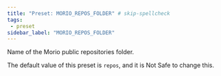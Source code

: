 ```yaml
---
title: "Preset: MORIO_REPOS_FOLDER" # skip-spellcheck
tags:
 - preset
sidebar_label: "MORIO_REPOS_FOLDER"
---
```


Name of the Morio public repositories folder.

<Note>

The default value of this preset is `repos`, and it is <Label style="danger">Not Safe</Label> to change this.

</Note>

